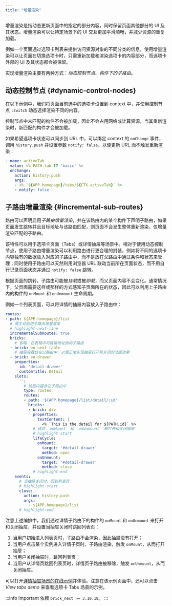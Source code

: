```yaml
---
title: "增量渲染"
---
```



增量渲染是指动态更新页面中的指定的部分内容，同时保留页面其他部分的 UI 及其状态。增量渲染可以让特定场景下的 UI 交互更加平滑顺畅，并减少资源的重复加载。

例如一个页面通过选项卡列表来提供访问资源对象的不同分类的信息，使用增量渲染可以让页面在切换选项卡时，只需重新加载和渲染选项卡的内容部分，而选项卡外部的 UI 及其状态都会被保留。

实现增量渲染主要有两种方式：*动态控制节点*、*构件下的子路由*。

## 动态控制节点 {#dynamic-control-nodes}

在以下示例中，我们将页面当前选中的选项卡设置到 context 中，并使用控制节点 `:switch` 动态选择渲染不同的内容。

<NextExample
  files={files}
  hiddenFiles={hiddenFiles}
/>

控制节点中未匹配的构件不会被加载，因此不会占用网络或计算资源，当其重新渲染时，新匹配的构件才会被加载。

如果希望选项卡状态可以同步到 URL 中，可以绑定 context 的 `onChange` 事件，调用 `history.push` 并设置参数 `notify: false`，以便更新 URL 而不触发重新渲染：

```yaml
- name: activeTab
  value: <% PATH.tab ?? 'basic' %>
  onChange:
    action: history.push
    args:
    - <% `${APP.homepage}/tabs/${CTX.activeTab}` %>
    - notify: false
```

## 子路由增量渲染 {#incremental-sub-routes}

路由可以声明启用*子路由增量渲染*，并在该路由内的某个构件下声明子路由，如果页面发生跳转并且目标地址与该路由匹配，则页面不会发生整体重新渲染，仅增量渲染匹配的子路由。

该特性可以用于选项卡页面（Tabs）或详情抽屉等场景中。相对于使用动态控制节点，使用子路由增量渲染可以利用路由进行更合理的封装，例如将不同的选项卡内容独有的数据放入对应的子路由中，而不是放在父路由中通过条件和状态来管理；同时使用子路由可以天然利用浏览器 URL 联动当前所在页面状态，而不用自行记录页面状态并通过 `notify: false` 跳转。

根据页面的跳转，子路由可能被*挂载*或被*卸载*，而父页面内容不会变化。通常情况下，父页面需要这样或那样的方式感知子页面所在的状态，因此可以利用上子路由内的构件的 `onMount` 和 `onUnmount` 生命周期。

例如一个列表页面，可以将详情的抽屉内容放入子路由中：

```yaml
routes:
- path: ${APP.homepage}/list
  # 需主动启用子路由增量渲染
  # highlight-next-line
  incrementalSubRoutes: true
  bricks:
    # 省略：在表格中将链接地址指向子路由
  - brick: eo-next-table
    # 抽屉容器放在父路由中，以便正常实现抽屉打开和关闭的动画效果
  - brick: eo-drawer
    properties:
      id: 'detail-drawer'
      customTitle: Detail
    slots:
      '':
        # 抽屉内容放在子路由中
        type: routes
        routes:
        - path: '${APP.homepage}/list/detail/:id'
          bricks:
          - brick: div
            properties:
              textContent: |
                <% `This is the detail for ${PATH.id}` %>
            # 通过 `onMount` 和 `onUnmount` 来打开和关闭抽屉
            # highlight-start
            lifeCycle:
              onMount:
                target: '#detail-drawer'
                method: open
              onUnmount:
                target: '#detail-drawer'
                method: close
            # highlight-end
    events:
      # 当抽屉关闭时，回到列表页
      # highlight-start
      close:
        action: history.push
        args:
          - ${APP.homepage}/list
      # highlight-end
```

注意上述编排中，我们通过详情子路由下的构件的 `onMount` 和 `onUnmount` 来打开和关闭抽屉，并设置当抽屉关闭时跳回列表页：

1. 当用户初始进入列表页时，子路由不会渲染，因此抽屉没有打开；
2. 当用户点击某个实例进入详情子页时，子路由渲染，触发 `onMount`，从而打开抽屉；
3. 当用户关闭抽屉时，跳回列表页；
4. 当用户从详情页跳回列表页时，详情页子路由被移除，触发 `onUnmount`，从而关闭抽屉。

可以打开[详情抽屉场景的在线示例](https://stackblitz.com/edit/brick-next-sub-routes?file=storyboards%2Fapp-drawer.yml)并体验。注意在该示例页面中，还可以点击 *View tabs demo* 来查看选项卡 Tabs 场景的示例。

:::info Important
依赖 `brick_next >= 3.10.18`。
:::
